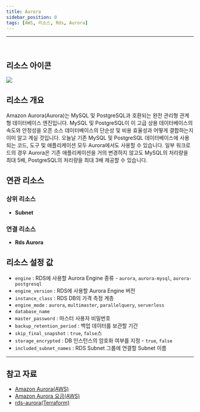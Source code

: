 ```yaml
---
title: Aurora
sidebar_position: 0
tags: [AWS, 리소스, Rds, Aurora]
---
```







<hr />
<br />

## 리소스 아이콘

<img src={icon} />

## 리소스 개요

Amazon Aurora(Aurora)는 MySQL 및 PostgreSQL과 호환되는 완전 관리형 관계형 데이터베이스 엔진입니다. MySQL 및 PostgreSQL이 이 고급 상용 데이터베이스의 속도와 안정성을 오픈 소스 데이터베이스의 단순성 및 비용 효율성과 어떻게 결합하는지 이미 알고 계실 것입니다. 오늘날 기존 MySQL 및 PostgreSQL 데이터베이스에 사용되는 코드, 도구 및 애플리케이션 모두 Aurora에서도 사용할 수 있습니다. 일부 워크로드의 경우 Aurora은 기존 애플리케이션을 거의 변경하지 않고도 MySQL의 처리량을 최대 5배, PostgreSQL의 처리량을 최대 3배 제공할 수 있습니다.

## 연관 리소스

### 상위 리소스

-   **Subnet**

### 연결 리소스

-   **Rds Aurora**

## 리소스 설정 값

-   `engine` : RDS에 사용할 Aurora Engine 종류 - `aurora`, `aurora-mysql`, `aurora-postgresql`
-   `engine_version` : RDS에 사용할 Aurora Engine 버전
-   `instance_class` : RDS DB의 가격 측정 계층
-   `engine_mode` : `aurora`, `multimaster`, `parallelquery`, `serverless`
-   `database_name`
-   `master_password` : 마스터 사용자 비밀번호
-   `backup_retention_period` : 백업 데이터를 보관할 기간
-   `skip_final_snapshot` : `true`, `false`스
-   `storage_encrypted` : DB 인스턴스의 암호화 여부를 지정 - `true`, `false`
-   `included_subnet_names` : RDS Subnet 그룹에 연결할 Subnet 이름

---

## 참고 자료

-   [Amazon Aurora(AWS)](https://docs.aws.amazon.com/ko_kr/AmazonRDS/latest/AuroraUserGuide/CHAP_AuroraOverview.html)
-   [Amazon Aurora 요금(AWS)](https://aws.amazon.com/ko/rds/aurora/pricing/?nc2=type_a)
-   [rds-aurora(Terraform)](https://registry.terraform.io/modules/terraform-aws-modules/rds-aurora/aws/latest)
